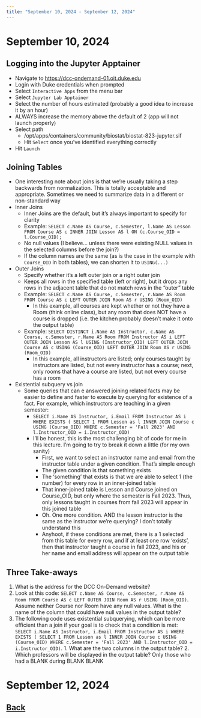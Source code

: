 ```yaml
---
title: "September 10, 2024 - September 12, 2024"
---
```


# September 10, 2024


## Logging into the Jupyter Apptainer

* Navigate to [https://dcc-ondemand-01.oit.duke.edu](https://dcc-ondemand-01.oit.duke.edu/)
* Login with Duke credentials when prompted
* Select `Interactive Apps` from the menu bar
* Select `Jupyter Lab Apptainer`
* Select the number of hours estimated (probably a good idea to increase it by an hour)
* ALWAYS increase the memory above the default of 2 (app will not launch properly)
* Select path
  * /opt/apps/containers/community/biostat/biostat-823-jupyter.sif
  * Hit `Select` once you've identified everything correctly
* Hit `Launch`

## Joining Tables 

* One interesting note about joins is that we're usually taking a step backwards from normalization. This is totally acceptable and appropriate. Sometimes we need to summarize data in a different or non-standard way
* Inner Joins
  * Inner Joins are the default, but it's always important to specify for clarity
  * Example: `SELECT c.Name AS Course, c.Semester, l.Name AS Lesson FROM Course AS c INNER JOIN Lesson AS l ON (c.Course_OID = l.Course_OID);`
  * No null values (I believe... unless there were existing NULL values in the selected columns before the join?)
  * If the column names are the same (as is the case in the example with `Course_OID` in both tables), we can shorten it to `USING(...)`
* Outer Joins
  * Specify whether it's a left outer join or a right outer join
  * Keeps all rows in the specified table (left or right), but it drops any rows in the adjacent table that do not match rows in the "outer" table
  * Example: `SELECT c.Name AS Course, c.Semester, r.Name AS Room FROM Course AS c LEFT OUTER JOIN Room AS r USING (Room_OID)`
    * In this example, all courses are kept whether or not they have a Room (think online class), but any room that does NOT have a course is dropped (i.e. the kitchen probably doesn't make it onto the output table)
  * Example: `SELECT DISTINCT i.Name AS Instructor, c.Name AS Course, c.Semester, r.Name AS Room FROM Instructor AS i LEFT OUTER JOIN Lesson AS l USING (Instructor_OID) LEFT OUTER JOIN Course AS c USING (Course_OID) LEFT OUTER JOIN Room AS r USING (Room_OID)`
    * In this example, all instructors are listed; only courses taught by instructors are listed, but not every instructor has a course; next, only rooms that have a course are listed, but not every course has a room
* Existential subquery vs join
  * Some queries that can e answered joining related facts may be easier to define and faster to execute by querying for existence of a fact. For example, which instructors are teaching in a given semester:
    * `SELECT i.Name AS Instructor, i.Email FROM Instructor AS i WHERE EXISTS ( SELECT 1 FROM Lesson as l INNER JOIN Course c USING (Course_OID) WHERE c.Semester = 'Fall 2023' AND l.Instructor_OID = i.Instructor_OID)`
    * I'll be honest, this is the most challenging bit of code for me in this lecture. I'm going to try to break it down a little (for my own sanity)
      * First, we want to select an instructor name and email from the instructor table under a given condition. That's simple enough
      * The given condition is that something exists
      * The 'something' that exists is that we are able to select 1 (the number) for every row in an inner-joined table
      * That inner-joined table is Lesson and Course joined on Course_OID, but only where the semester is Fall 2023. Thus, only lessons taught in courses from fall 2023 will appear in this joined table
      * Oh. One more condition. AND the lesson instructor is the same as the instructor we're querying? I don't totally understand this
      * Anyhoot, if these conditions are met, there is a 1 selected from this table for every row, and if at least one row 'exists', then that instructor taught a course in fall 2023, and his or her name and email address will appear on the output table


## Three Take-aways

1. What is the address for the DCC On-Demand website?
2. Look at this code: `SELECT c.Name AS Course, c.Semester, r.Name AS Room FROM Course AS c LEFT OUTER JOIN Room AS r USING (Room_OID)`. Assume neither Course nor Room have any null values. What is the name of the column that could have null values in the output table? 
3. The following code uses existential subquerying, which can be more efficient than a join if your goal is to check that a condition is met: `SELECT i.Name AS Instructor, i.Email FROM Instructor AS i WHERE EXISTS ( SELECT 1 FROM Lesson as l INNER JOIN Course c USING (Course_OID) WHERE c.Semester = 'Fall 2023' AND l.Instructor_OID = i.Instructor_OID)`. 1. What are the two columns in the output table? 2. Which professors will be displayed in the output table? Only those who had a BLANK during BLANK BLANK


# September 12, 2024




## [Back](../notes.qmd)